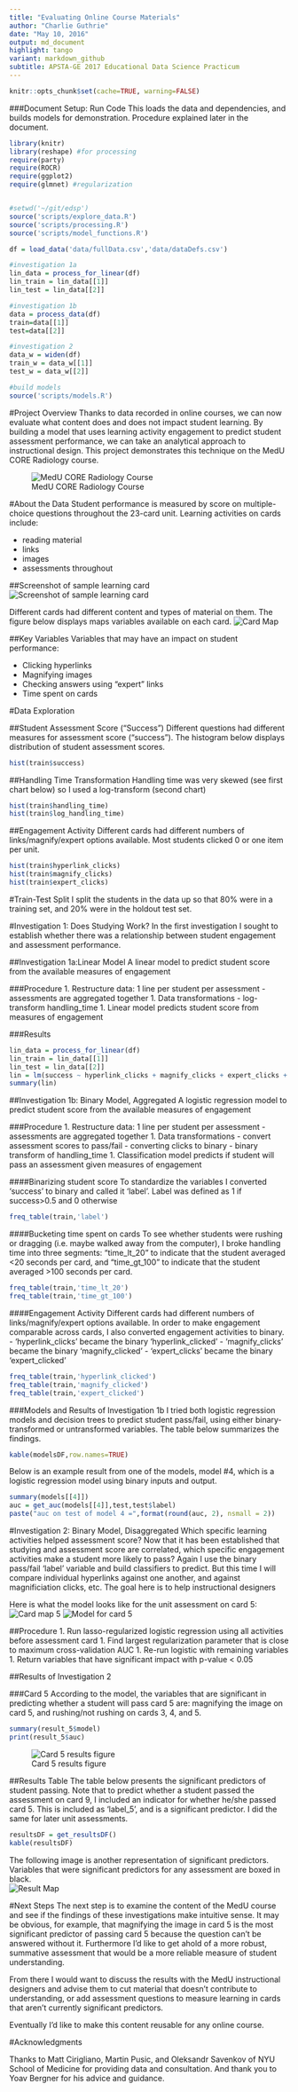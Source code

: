 ```yaml
---
title: "Evaluating Online Course Materials"
author: "Charlie Guthrie"
date: "May 10, 2016"
output: md_document
highlight: tango
variant: markdown_github
subtitle: APSTA-GE 2017 Educational Data Science Practicum
---
```


```r
knitr::opts_chunk$set(cache=TRUE, warning=FALSE)
```

###Document Setup: Run Code
This loads the data and dependencies, and builds models for demonstration. Procedure explained later in the document.
```r
library(knitr)
library(reshape) #for processing
require(party)
require(ROCR)
require(ggplot2)
require(glmnet) #regularization


#setwd('~/git/edsp')
source('scripts/explore_data.R')
source('scripts/processing.R')
source('scripts/model_functions.R')

df = load_data('data/fullData.csv','data/dataDefs.csv')

#investigation 1a
lin_data = process_for_linear(df)
lin_train = lin_data[[1]]
lin_test = lin_data[[2]]

#investigation 1b
data = process_data(df)
train=data[[1]]
test=data[[2]]

#investigation 2
data_w = widen(df)
train_w = data_w[[1]]
test_w = data_w[[2]]

#build models
source('scripts/models.R')
```

#Project Overview
Thanks to data recorded in online courses, we can now evaluate what content does and does not impact student learning. By building a model that uses learning activity engagement to predict student assessment performance, we can take an analytical approach to instructional design. This project demonstrates this technique on the MedU CORE Radiology course.  

![MedU CORE Radiology Course](resources/logo.png)


#About the Data
Student performance is measured by score on multiple-choice questions throughout the 23-card unit. Learning activities on cards include:

- reading material
- links
- images
- assessments throughout

##Screenshot of sample learning card
![Screenshot of sample learning card](figures/card_screenshot.png)

Different cards had different content and types of material on them. The figure below displays maps variables available on each card.
![Card Map](figures/card_map.png)


##Key Variables
Variables that may have an impact on student performance:

  - Clicking hyperlinks
  - Magnifying images
  - Checking answers using “expert” links
  - Time spent on cards
  

#Data Exploration

##Student Assessment Score ("Success")
Different questions had different measures for assessment score ("success").  The histogram below displays distribution of student assessment scores. 
```r
hist(train$success)
```

##Handling Time Transformation
Handling time was very skewed (see first chart below) so I used a log-transform (second chart)
```r
hist(train$handling_time)
hist(train$log_handling_time)
```

##Engagement Activity
Different cards had different numbers of links/magnify/expert options available. Most students clicked 0 or one item per unit.
```r
hist(train$hyperlink_clicks)
hist(train$magnify_clicks)
hist(train$expert_clicks)
```

#Train-Test Split
I split the students in the data up so that 80% were in a training set, and 20% were in the holdout test set.

#Investigation 1: Does Studying Work?
In the first investigation I sought to establish whether there was a relationship between student engagement and assessment performance. 


##Investigation 1a:Linear Model
A linear model to predict student score from the available measures of engagement

###Procedure
1. Restructure data: 1 line per student per assessment
    - assessments are aggregated together
1. Data transformations
    - log-transform handling_time
1. Linear model predicts student score from measures of engagement

###Results 
```r
lin_data = process_for_linear(df)
lin_train = lin_data[[1]]
lin_test = lin_data[[2]]
lin = lm(success ~ hyperlink_clicks + magnify_clicks + expert_clicks + log_handling_time, data=lin_train)
summary(lin)
```

##Investigation 1b: Binary Model, Aggregated
A logistic regression model to predict student score from the available measures of engagement

###Procedure
1. Restructure data: 1 line per student per assessment
   - assessments are aggregated together
1. Data transformations
   - convert assessment scores to pass/fail
   - converting clicks to binary
   - binary transform of handling_time
1. Classification model predicts if student will pass an assessment given measures of engagement

####Binarizing student score
To standardize the variables I converted 'success' to binary and called it 'label'. Label was defined as 1 if success>0.5 and 0 otherwise
```r
freq_table(train,'label')
```

####Bucketing time spent on cards
To see whether students were rushing or dragging (i.e. maybe walked away from the computer), I broke handling time into three segments: "time\_lt\_20" to indicate that the student averaged <20 seconds per card, and "time\_gt\_100" to indicate that the student averaged >100 seconds per card.
```r
freq_table(train,'time_lt_20')
freq_table(train,'time_gt_100')
```

####Engagement Activity
Different cards had different numbers of links/magnify/expert options available.  In order to make engagement comparable across cards, I also converted engagement activities to binary.
  - 'hyperlink\_clicks' became the binary 'hyperlink\_clicked'
  - 'magnify\_clicks' became the binary 'magnify\_clicked'
  - 'expert\_clicks' became the binary 'expert\_clicked'
```r
freq_table(train,'hyperlink_clicked')
freq_table(train,'magnify_clicked')
freq_table(train,'expert_clicked')
```

###Models and Results of Investigation 1b
I tried both logistic regression models and decision trees to predict student pass/fail, using either binary-transformed or untransformed variables. The table below summarizes the findings.  
```r
kable(modelsDF,row.names=TRUE)
```

Below is an example result from one of the models, model #4, which is a logistic regression model using binary inputs and output.
```r
summary(models[[4]])
auc = get_auc(models[[4]],test,test$label)
paste("auc on test of model 4 =",format(round(auc, 2), nsmall = 2))
```

#Investigation 2: Binary Model, Disaggregated
Which specific learning activities helped assessment score? Now that it has been established that studying and assessment score are correlated, which specific engagement activities make a student more likely to pass?  Again I use the binary pass/fail 'label' variable and build classifiers to predict. But this time I will compare individual hyperlinks against one another, and against magnificiation clicks, etc. The goal here is to help instructional designers 

Here is what the model looks like for the unit assessment on card 5:
![Card map 5](figures/card_map_5.png)
![Model for card 5](figures/model 2 full.png)

##Procedure
1. Run lasso-regularized logistic regression using all activities before assessment card
1. Find largest regularization parameter that is close to maximum cross-validation AUC
1. Re-run logistic with remaining variables
1. Return variables that have significant impact with p-value < 0.05

##Results of Investigation 2

###Card 5
According to the model, the variables that are significant in predicting whether a student will pass card 5 are: magnifying the image on card 5, and rushing/not rushing on cards 3, 4, and 5.  
```r
summary(result_5$model)
print(result_5$auc)
```
![Card 5 results figure](figures/trained model 5.png)

##Results Table
The table below presents the significant predictors of student passing. Note that to predict whether a student passed the assessment on card 9, I included an indicator for whether he/she passed card 5. This is included as 'label_5', and is a significant predictor. I did the same for later unit assessments. 
```r
resultsDF = get_resultsDF()
kable(resultsDF)
```

The following image is another representation of significant predictors. Variables that were significant predictors for any assessment are boxed in black.  
![Result Map](figures/results map.png)

#Next Steps
The next step is to examine the content of the MedU course and see if the findings of these investigations make intuitive sense. It may be obvious, for example, that magnifying the image in card 5 is the most significant predictor of passing card 5 because the question can't be answered without it. Furthermore I'd like to get ahold of a more robust, summative assessment that would be a more reliable measure of student understanding.

From there I would want to discuss the results with the MedU instructional designers and advise them to cut material that doesn't contribute to understanding, or add assessment questions to measure learning in cards that aren't currently significant predictors. 

Eventually I'd like to make this content reusable for any online course.

#Acknowledgments

Thanks to Matt Cirigliano, Martin Pusic, and Oleksandr Savenkov of NYU School of Medicine for providing data and consultation. And thank you to Yoav Bergner for his advice and guidance.